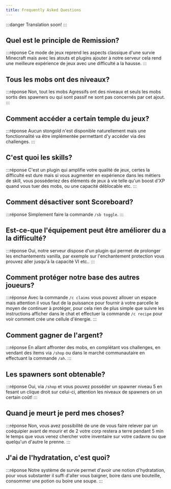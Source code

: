 ```yaml
---
title: Frequently Asked Questions
---
```


:::danger
Translation soon!
:::


## Quel est le principle de Remission?
:::réponse
Ce mode de jeux reprend les aspects classique d'une survie Minecraft mais avec les atouts et plugins ajouter à notre serveur cela rend une meilleure expérience de jeux avec une difficulté a la hausse.
:::

## Tous les mobs ont des niveaux?
:::réponse
Non, tout les mobs Agressifs ont des niveaux et seuls les mobs sortis des spawners ou qui sont passif ne sont pas concernés par cet ajout.
:::

## Comment accéder a certain temple du jeux? 
:::réponse
Aucun stongold n'est disponible naturellement mais une fonctionnalité va être implémentée permettant d'y accéder via des challenges.
:::

## C'est quoi les skills?
:::réponse
C'est un plugin qui amplifie votre qualité de jeux, certes la difficulté est dure mais si vous augmenter en expérience dans les métiers de skill, vous posséderiez des éléments de jeux à vie telle qu'un boost d'XP quand vous tuer des mobs, ou une capacité déblocable etc.
:::

## Comment désactiver sont Scoreboard? 
:::réponse
Simplement faire la commande `/sb toggle`.
:::

## Est-ce-que l'équipement peut être améliorer du a la difficulté?
:::réponse
Oui, notre serveur dispose d'un plugin qui permet de prolonger les enchantements vanilla, par exemple sur l'enchantement protection vous prouvez aller jusqu'à la capacité VI etc..
:::

## Comment protéger notre base des autres joueurs? 
:::réponse
Avec la commande `/c claims` vous pouvez allouer un espace mais attention il vous faut de la puissance pour fournir à votre parcelle le moyen de continuer à protéger, pour cela rien de plus simple que suivre les instructions afficher dans le chat et effectuer la commande `/c recipe` pour voir comment crée une cellule d'énergie.
:::

## Comment gagner de l'argent? 
:::réponse
En allant affronter des mobs, en complétant vos challenges, en vendant des items via `/shop` ou dans le marché communautaire en effectuant la commande `/ah`.
:::

## Les spawners sont obtenable?
:::réponse
Oui, via `/shop` et vous pouvez posséder un spawner niveau 5 en fesant un clique droit sur celui-ci, attention les niveaux de spawners on un certain coût!
:::

## Quand je meurt je perd mes choses? 
:::réponse
Non, vous avez possibilité de une de vous faire relever par un coéquipier avant de mourir et de 2 votre corp restera a terre pendant 5 min le temps que vous venez chercher votre inventaire sur votre cadavre ou que quelqu'un d'autre le prenne.
:::

## J'ai de l'hydratation, c'est quoi?
:::réponse
Notre système de survie permet d'avoir une notion d'hydratation, pour vous substanter il suffi d'aller vous baigner, boire dans une bouteille, consommer une potion ou boire une soupe.
:::